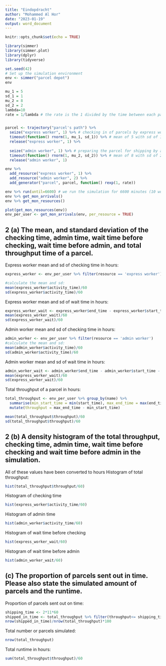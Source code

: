```yaml
---
title: "Eindopdracht"
author: "Mohammed Al Hor"
date: "2023-01-19"
output: word_document
---
```


```r
knitr::opts_chunk$set(echo = TRUE)
```

```r
library(simmer)
library(simmer.plot)
library(dplyr)
library(tidyverse)
```

```r
set.seed(42)
# Set up the simulation environment
env <- simmer("parcel depot")
env

mu_1 = 5
sd_1 = 1
mu_2 = 8
sd_2 = 2
lambda=10
rate = 1/lambda # the rate is the 1 divided by the time between each parcel


parcel <- trajectory("parcel's path") %>%
  seize("express worker", 1) %>% # checking in of parcels by express worker
  timeout(function() rnorm(1, mu_1, sd_1)) %>% # mean of 5 with sd of 1
  release("express worker", 1) %>%
  
  seize("admin worker", 1) %>% # preparing the parcel for shipping by admin worker
  timeout(function() rnorm(1, mu_2, sd_2)) %>% # mean of 8 with sd of 2
  release("admin worker", 1)

env %>%
  add_resource("express worker", 1) %>%
  add_resource("admin worker", 2) %>%
  add_generator("parcel", parcel, function() rexp(1, rate))

env %>% run(until=6600) # we run the simulation for 6600 minutes (10 working days)
env %>% get_mon_arrivals()
env %>% get_mon_resources()

plot(get_mon_resources(env))
env_per_user <- get_mon_arrivals(env, per_resource = TRUE)
```


## 2 (a) The mean, and standard deviation of the checking time, admin time, wait time before checking, wait time before admin, and total throughput time of a parcel.
      
Express worker mean and sd of checking time in hours:
```r
express_worker <- env_per_user %>% filter(resource == 'express worker')

#calculate the mean and sd:
mean(express_worker$activity_time)/60
sd(express_worker$activity_time)/60
```

Express worker mean and sd of wait time in hours:

```r
express_worker_wait <- express_worker$end_time - express_worker$start_time - express_worker$activity_time
mean(express_worker_wait)/60
sd(express_worker_wait)/60
```

Admin worker mean and sd of checking time in hours:

```r
admin_worker <- env_per_user %>% filter(resource == 'admin worker')
#calculate the mean and sd:
mean(admin_worker$activity_time)/60
sd(admin_worker$activity_time)/60
```

Admin worker mean and sd of wait time in hours:

```r
admin_worker_wait <- admin_worker$end_time - admin_worker$start_time - admin_worker$activity_time
mean(express_worker_wait)/60
sd(express_worker_wait)/60
```

Total throughput of a parcel in hours:

```r
total_throughput <- env_per_user %>% group_by(name) %>% 
  summarise(min_start_time = min(start_time), max_end_time = max(end_time)) %>%
  mutate(throughput = max_end_time - min_start_time)

mean(total_throughput$throughput)/60
sd(total_throughput$throughput)/60
```


## 2 (b) A density histogram of the total throughput, checking time, admin time, wait time before checking and wait time before admin in the simulation.
All of these values have been converted to hours
Histogram of total throughput:
```r
hist(total_throughput$throughput/60)
```

Histogram of checking time
```r
hist(express_worker$activity_time/60)
```

Histogram of admin time
```r
hist(admin_worker$activity_time/60)
```

Histogram of wait time before checking
```r
hist(express_worker_wait/60)
```

Histogram of wait time before admin
```r
hist(admin_worker_wait/60)
```


## (c) The proportion of parcels sent out in time. Please also state the simulated amount of parcels and the runtime.

Proportion of parcels sent out on time:
```r
shipping_time <- 2*11*60
shipped_in_time <- total_throughput %>% filter(throughput<= shipping_time)
nrow(shipped_in_time)/nrow(total_throughput)*100
```

Total number or parcels simulated:
```r
nrow(total_throughput)
```

Total runtime in hours:
```r
sum(total_throughput$throughput)/60
```






